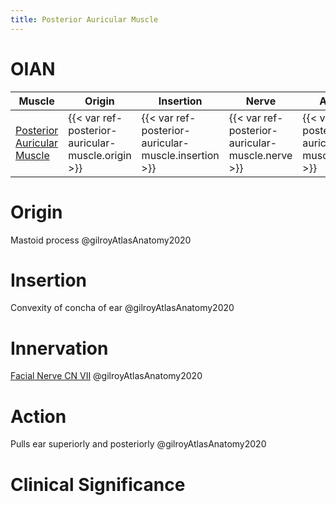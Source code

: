 ```yaml
---
title: Posterior Auricular Muscle
---
```


# OIAN

| Muscle  | Origin | Insertion | Nerve | Action |
|------|--------|-------|----------|--------|
| [Posterior Auricular Muscle]({{< var ref-posterior-auricular-muscle.path >}}) | {{< var ref-posterior-auricular-muscle.origin >}} | {{< var ref-posterior-auricular-muscle.insertion >}} | {{< var ref-posterior-auricular-muscle.nerve >}} | {{< var ref-posterior-auricular-muscle.action >}} |

# Origin {#origin}
Mastoid process @gilroyAtlasAnatomy2020

# Insertion {#insertion}
Convexity of concha of ear @gilroyAtlasAnatomy2020

# Innervation {#innervation}

[Facial Nerve CN VII]({{< var ref-cn7.path >}}) @gilroyAtlasAnatomy2020

# Action {#action}
Pulls ear superiorly and posteriorly @gilroyAtlasAnatomy2020

# Clinical Significance